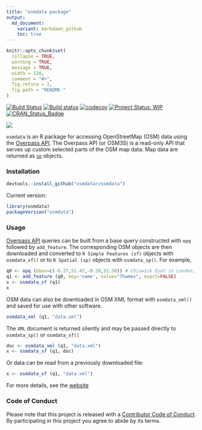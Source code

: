 ```yaml
---
title: "osmdata package"
output:
  md_document:
    variant: markdown_github
    toc: true
---
```


<!-- README.md is generated from README.Rmd. Please edit that file -->

```r
knitr::opts_chunk$set(
  collapse = TRUE,
  warning = TRUE,
  message = TRUE,
  width = 120,
  comment = "#>",
  fig.retina = 2,
  fig.path = "README-"
)
```


[![Build Status](https://travis-ci.org/osmdatar/osmdata.svg?branch=master)](https://travis-ci.org/osmdatar/osmdata) 
[![Build status](https://ci.appveyor.com/api/projects/status/github/osmdatar/osmdata?svg=true)](https://ci.appveyor.com/project/mpadge/osmdata)
[![codecov](https://codecov.io/gh/osmdatar/osmdata/branch/master/graph/badge.svg)](https://codecov.io/gh/osmdatar/osmdata)
[![Project Status: WIP](http://www.repostatus.org/badges/0.1.0/wip.svg)](http://www.repostatus.org/#wip)
[![CRAN_Status_Badge](http://www.r-pkg.org/badges/version/osmdata)](http://cran.r-project.org/web/packages/osmdata) 

![](./docs/fig/title.png)


`osmdata` is an R package for accessing OpenStreetMap (OSM) data using the
[Overpass API](http://wiki.openstreetmap.org/wiki/Overpass_API).  The Overpass
API (or OSM3S) is a read-only API that serves up custom selected
parts of the OSM map data. Map data are returned as
[`sp`](https://cran.r-project.org/package=sp) objects.


### Installation

```r
devtools::install_github("osmdatar/osmdata")
```

Current version:

```r
library(osmdata)
packageVersion("osmdata")
```

### Usage

[Overpass API](http://wiki.openstreetmap.org/wiki/Overpass_API) queries can be
built from a base query constructed with `opq` followed by `add_feature`. The
corresponding OSM objects are then downloaded and converted to `R Simple
Features (sf)` objects with `osmdata_sf()` or to `R Spatial (sp)` objects with
`osmdata_sp()`. For example,

```r
q0 <- opq (bbox=c(-0.27,51.47,-0.20,51.50)) # Chiswick Eyot in London, U.K.
q1 <- add_feature (q0, key='name', value="Thames", exact=FALSE)
x <- osmdata_sf (q1)
x
```

OSM data can also be downloaded in OSM XML format with `osmdata_xml()` and saved
for use with other software.
```r
osmdata_xml (q1, "data.xml")
```
The `XML` document is returned silently and may be passed directly to
`osmdata_sp()` or `osmdata_sf()`
```r
doc <- osmdata_xml (q1, "data.xml")
x <- osmdata_sf (q1, doc)
```
Or data can be read from a previously downloaded file:
```r
x <- osmdata_sf (q1, "data.xml")
```

For more details, see the [website](https://osmdatar.github.io/osmdata/)



### Code of Conduct

Please note that this project is released with a [Contributor Code of Conduct](CONDUCT.md). 
By participating in this project you agree to abide by its terms.
